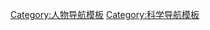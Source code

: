 {{template category|type=navbox||description=本類別包含有關[[科学家|科学家]]的導航模板.}}

[[Category:人物导航模板|Category:人物导航模板]]
[[Category:科学导航模板|Category:科学导航模板]]